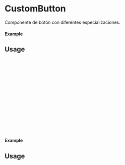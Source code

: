 
<Meta of={CustomButton} title="CustomButton" />

# CustomButton

Componente de botón con diferentes especializaciones.

#### Example

<Canvas of={CustomButton.Primary} />

## Usage

```ts
import {CustomButton} from 'milibreria';

function Example(){
  return (
    <CustomButton
    text: "Button primary",
    txtcolor: 'black',
    bgcolor: 'red',
    disabled: false,
    size: "small",
    onClick: () => alert("Button Primary"),
   />
 );
};

export default Example;
```

#### Example

<Canvas of={CustomButton.Secondary} />

## Usage

```ts
import {CustomButton} from 'milibreria';

function Example(){
  return (
    <CustomButton
    text: "Button secondary",
    txtcolor: 'white',
    bgcolor: 'pink',
    disabled: false,
    size: "small",
    onClick: () => alert("Button Secondary"),
   />
 );
};